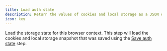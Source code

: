 ```yaml
---
title: Load auth state
description: Return the values of cookies and local storage as a JSON object
icon: key
---
```


Load the storage state for this browser context. This step will load the cookies and local storage snapshot that was saved using the [Save auth state](/steps/save-auth-state) step.
